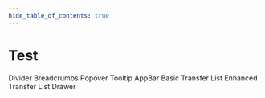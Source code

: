 ```yaml
---
hide_table_of_contents: true
---
```


# Test


<Grid container spacing={6}>
  <Grid item xs={12} sm={6}>
    <PaperBasic />
  </Grid>
  <Grid item xs={12} sm={6}>
    <PaperVariant />
  </Grid>
  <Grid item xs={12}>
    <Typography variant='h3'>Divider</Typography>
  </Grid>
  <Grid item xs={12} sm={6}>
    <CardDivider />
  </Grid>
  <Grid item xs={12} sm={6}>
    <OutsideDivider />
  </Grid>
  <Grid item xs={12}>
    <Typography variant='h3'>Breadcrumbs</Typography>
  </Grid>
  <Grid item xs={12} md={6}>
    <CardBreadcrumb />
  </Grid>
  <Grid item xs={12} md={6}>
    <OutsideBreadcrumb />
  </Grid>
  <Grid item xs={12}>
    <Typography variant='h3'>Popover</Typography>
  </Grid>
  <Grid item xs={12} sm={6}>
    <CardPopover />
  </Grid>
  <Grid item xs={12} sm={6}>
    <OutsidePopover />
  </Grid>
  <Grid item xs={12}>
    <Typography variant='h3'>Tooltip</Typography>
  </Grid>
  <Grid item xs={12} sm={6}>
    <CardTooltip />
  </Grid>
  <Grid item xs={12} sm={6}>
    <OutsideTooltip />
  </Grid>
  <Grid item xs={12}>
    <Typography variant='h3'>AppBar</Typography>
  </Grid>
  <Grid item xs={12} md={6}>
    <CardAppBar />
  </Grid>
  <Grid item xs={12} md={6}>
    <OutsideAppBar />
  </Grid>
  <Grid item xs={12} xl={6}>
    <Typography variant='h3' className='mbe-6'>
      Basic Transfer List
    </Typography>
    <TransferListBasic />
  </Grid>
  <Grid item xs={12} xl={6}>
    <Typography variant='h3' className='mbe-6'>
      Enhanced Transfer List
    </Typography>
    <TransferListEnhanced />
  </Grid>
  <Grid item xs={12}>
    <Typography variant='h3'>Drawer</Typography>
  </Grid>
  <Grid item xs={12} sm={6}>
    <Drawer />
  </Grid>
</Grid>